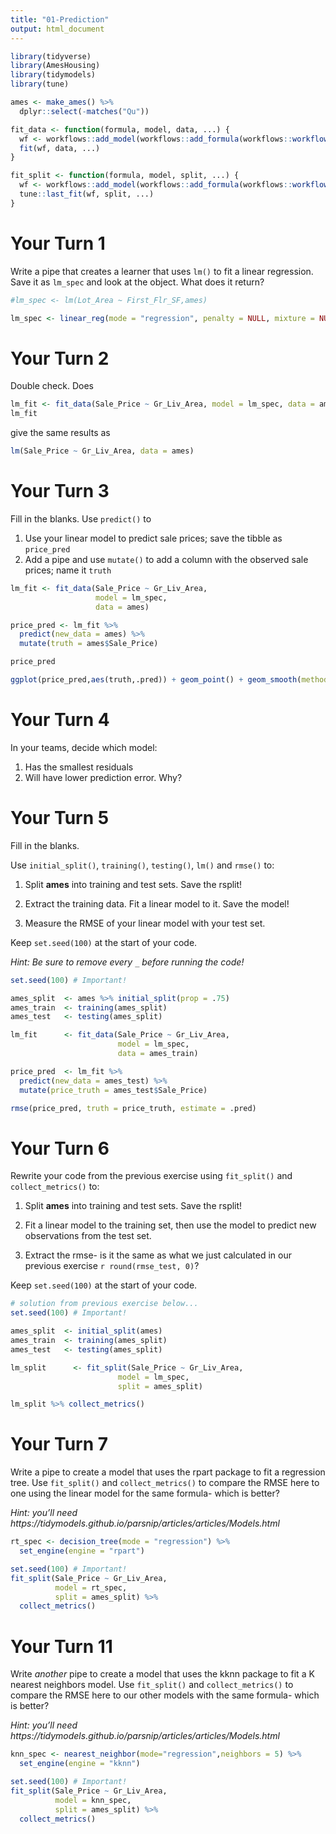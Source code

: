 ```yaml
---
title: "01-Prediction"
output: html_document
---
```


```r
library(tidyverse)
library(AmesHousing)
library(tidymodels)
library(tune)

ames <- make_ames() %>% 
  dplyr::select(-matches("Qu"))

fit_data <- function(formula, model, data, ...) {
  wf <- workflows::add_model(workflows::add_formula(workflows::workflow(), formula), model)
  fit(wf, data, ...)
}

fit_split <- function(formula, model, split, ...) {
  wf <- workflows::add_model(workflows::add_formula(workflows::workflow(), formula, blueprint = hardhat::default_formula_blueprint(indicators = FALSE, allow_novel_levels = TRUE)), model)
  tune::last_fit(wf, split, ...)
}
```

# Your Turn 1

Write a pipe that creates a learner that uses `lm()` to fit a linear regression. Save it as `lm_spec` and look at the object. What does it return?

```r
#lm_spec <- lm(Lot_Area ~ First_Flr_SF,ames)

lm_spec <- linear_reg(mode = "regression", penalty = NULL, mixture = NULL) %>% set_engine(engine = "lm") 
```

# Your Turn 2

Double check. Does

```r
lm_fit <- fit_data(Sale_Price ~ Gr_Liv_Area, model = lm_spec, data = ames)
lm_fit
```

give the same results as

```r
lm(Sale_Price ~ Gr_Liv_Area, data = ames)
```


# Your Turn 3

Fill in the blanks. Use `predict()` to

1. Use your linear model to predict sale prices; save the tibble as `price_pred`  
1. Add a pipe and use `mutate()` to add a column with the observed sale prices; name it `truth`

```r
lm_fit <- fit_data(Sale_Price ~ Gr_Liv_Area, 
                   model = lm_spec, 
                   data = ames)

price_pred <- lm_fit %>% 
  predict(new_data = ames) %>% 
  mutate(truth = ames$Sale_Price)

price_pred

ggplot(price_pred,aes(truth,.pred)) + geom_point() + geom_smooth(method="lm")
```


# Your Turn 4

In your teams, decide which model:

1. Has the smallest residuals  
2. Will have lower prediction error. Why?  


# Your Turn 5

Fill in the blanks. 

Use `initial_split()`, `training()`, `testing()`, `lm()` and `rmse()` to:

1. Split **ames** into training and test sets. Save the rsplit!

2. Extract the training data. Fit a linear model to it. Save the model!

3. Measure the RMSE of your linear model with your test set.  

Keep `set.seed(100)` at the start of your code.

*Hint: Be sure to remove every `_` before running the code!*

```r
set.seed(100) # Important!

ames_split  <- ames %>% initial_split(prop = .75)
ames_train  <- training(ames_split)
ames_test   <- testing(ames_split)

lm_fit      <- fit_data(Sale_Price ~ Gr_Liv_Area, 
                        model = lm_spec, 
                        data = ames_train)

price_pred  <- lm_fit %>% 
  predict(new_data = ames_test) %>% 
  mutate(price_truth = ames_test$Sale_Price)

rmse(price_pred, truth = price_truth, estimate = .pred)
```


# Your Turn 6

Rewrite your code from the previous exercise using `fit_split()` and `collect_metrics()` to:

1. Split **ames** into training and test sets. Save the rsplit!

2. Fit a linear model to the training set, then use the model to predict new observations from the test set.

3. Extract the rmse- is it the same as what we just calculated in our previous exercise `r round(rmse_test, 0)`?

Keep `set.seed(100)` at the start of your code.

```r
# solution from previous exercise below...
set.seed(100) # Important!

ames_split  <- initial_split(ames)
ames_train  <- training(ames_split)
ames_test   <- testing(ames_split)

lm_split      <- fit_split(Sale_Price ~ Gr_Liv_Area, 
                        model = lm_spec, 
                        split = ames_split)

lm_split %>% collect_metrics()

```



# Your Turn 7

Write a pipe to create a model that uses the rpart package to fit a regression tree. Use `fit_split()` and `collect_metrics()` to compare the RMSE here to one using the linear model for the same formula- which is better?

*Hint: you'll need https://tidymodels.github.io/parsnip/articles/articles/Models.html*

```r
rt_spec <- decision_tree(mode = "regression") %>% 
  set_engine(engine = "rpart") 

set.seed(100) # Important!
fit_split(Sale_Price ~ Gr_Liv_Area, 
          model = rt_spec, 
          split = ames_split) %>% 
  collect_metrics()
```


# Your Turn 11

Write *another* pipe to create a model that uses the kknn package to fit a K nearest neighbors model. Use `fit_split()` and `collect_metrics()` to compare the RMSE here to our other models with the same formula- which is better?

*Hint: you'll need https://tidymodels.github.io/parsnip/articles/articles/Models.html*

```r
knn_spec <- nearest_neighbor(mode="regression",neighbors = 5) %>% 
  set_engine(engine = "kknn") 

set.seed(100) # Important!
fit_split(Sale_Price ~ Gr_Liv_Area, 
          model = knn_spec, 
          split = ames_split) %>% 
  collect_metrics()

```


